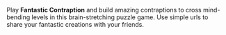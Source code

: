 {{Infobox game
|name=Fantastic Contraption
|genre=puzzle
|description=Build amazing contraptions to cross mind-bending levels in this brain-stretching puzzle game. Use simple urls to share your fantastic creations with your friends.
|forumlink=http://www.whirled.com/#groups-f_2005
|linknumber=934
|singleplayer=yes
|multiplayer=no
|version=
|testing=no
|testingspot=
|development=yes
|devteam=[http://www.whirled.com/#people-1956 Pacifist]
|screenshot=yes
}}
Play '''Fantastic Contraption''' and build amazing contraptions to cross mind-bending levels in this brain-stretching puzzle game. Use simple urls to share your fantastic creations with your friends.

{{stub}}